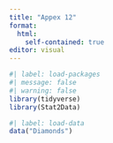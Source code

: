 ```yaml
---
title: "Appex 12"
format: 
  html:
    self-contained: true
editor: visual
---
```


```r
#| label: load-packages
#| message: false
#| warning: false
library(tidyverse)
library(Stat2Data)
```

```r
#| label: load-data
data("Diamonds")

```
